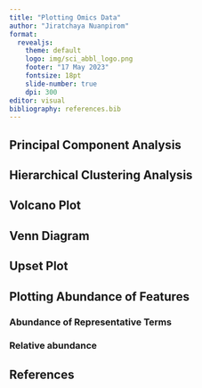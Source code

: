 ```yaml
---
title: "Plotting Omics Data"
author: "Jiratchaya Nuanpirom"
format:
  revealjs:
    theme: default
    logo: img/sci_abbl_logo.png
    footer: "17 May 2023"
    fontsize: 18pt
    slide-number: true
    dpi: 300
editor: visual
bibliography: references.bib
---
```


## Principal Component Analysis

## Hierarchical Clustering Analysis

## Volcano Plot

## Venn Diagram

## Upset Plot

## Plotting Abundance of Features

### Abundance of Representative Terms

### Relative abundance

## References

::: {#refs}
:::
